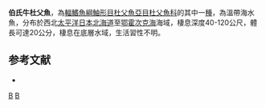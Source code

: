 {{Speciesbox
| taxon = Synchirus bergii
| binomial_authority = [[Soldatov|Soldatov]] & [[Pavlenko|Pavlenko]], 1915
| status = NE
| status_system = IUCN3.1
| synonyms = *''Taurocottus bergi'', <small>Soldatov & Pavlenko, 1915</small>
}}
'''伯氏牛杜父魚'''，為[[輻鰭魚綱|輻鰭魚綱]][[鮋形目|鮋形目]][[杜父魚亞目|杜父魚亞目]][[杜父魚科|杜父魚科]]的其中一[[種|種]]，為溫帶海水魚，分布於西北[[太平洋|太平洋]][[日本|日本]][[北海道|北海道]]至[[鄂霍次克海|鄂霍次克海]]海域，棲息深度40-120公尺，體長可達20公分，棲息在底層水域，生活習性不明。

==参考文献==
*{{FishBase_species|genus=Synchirus|species=bergii|year=2014|month=5}}

{{鮋形目小作品}}
{{Taxonbar}}
[[Category:_1915年描述的鱼类|B]]
[[Category:牛杜父魚屬|B]]